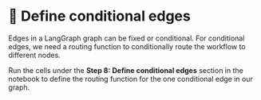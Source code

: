 # 👐 Define conditional edges

Edges in a LangGraph graph can be fixed or conditional. For conditional edges, we need a routing function to conditionally route the workflow to different nodes.

Run the cells under the **Step 8: Define conditional edges** section in the notebook to define the routing function for the one conditional edge in our graph.